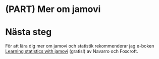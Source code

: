 # (PART) Mer om jamovi {-}

# Nästa steg

För att lära dig mer om jamovi och statistik rekommenderar jag e-boken <a href="https://www.learnstatswithjamovi.com/">Learning statistics with jamovi</a> (gratis!) av Navarro och Foxcroft.  

